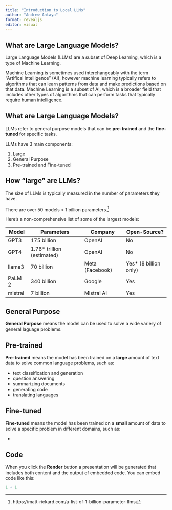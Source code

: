 ```yaml
---
title: "Introduction to Local LLMs"
author: "Andrew Antaya"
format: revealjs
editor: visual
---
```


## What are Large Language Models?

Large Language Models (LLMs) are a subset of Deep Learning, which is a
type of Machine Learning.

Machine Learning is sometimes used interchangeably with the term
"Artifical Intelligence" (AI), however machine learning typically refers
to algorithms that can learn patterns from data and make predictions
based on that data. Machine Learning is a subset of AI, which is a
broader field that includes other types of algorithms that can perform
tasks that typically require human intelligence.

## What are Large Language Models?

LLMs refer to general purpose models that can be **pre-trained** and the
**fine-tuned** for specific tasks.

LLMs have 3 main components:

1. Large
2. General Purpose
3. Pre-trained and Fine-tuned

## How "large" are LLMs?

The size of LLMs is typically measured in the number of parameters they
have.

There are over 50 models > 1 billion parameters.^[https://matt-rickard.com/a-list-of-1-billion-parameter-llms]

Here's a non-comprehensive list of some of the largest models:

| Model | Parameters                  | Company | Open-Source? |
|-------|-----------------------------|---------|--------------|
| GPT3  | 175 billion                 | OpenAI  | No           |
| GPT4  | 1.76\* trillion (estimated) | OpenAI  | No           |
| llama3 | 70 billion | Meta (Facebook) | Yes* (8 billion only)|
| PaLM 2 | 340 billion | Google | Yes |
| mistral | 7 billion | Mistral AI | Yes |

## General Purpose

**General Purpose** means the model can be used to solve a wide variery of general laguage problems. 

## Pre-trained

**Pre-trained** means the model has been trained on a **large** amount
of text data to solve common language problems, such as:

-   text classification and generation
-   question answering
-   summarizing documents
-   generating code
-   translating languages

## Fine-tuned

**Fine-tuned** means the model has been trained on a **small** amount of data to solve a specific problem in different domains, such as:

- 


## Code

When you click the **Render** button a presentation will be generated
that includes both content and the output of embedded code. You can
embed code like this:

```r
1 + 1
```
